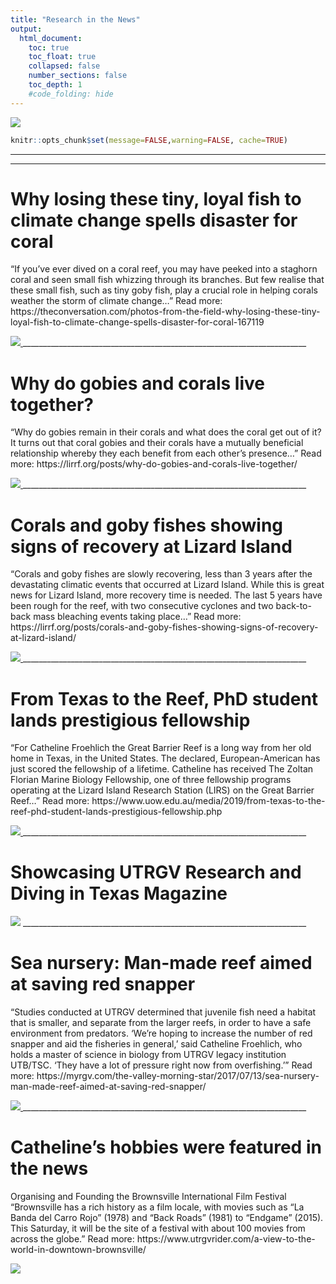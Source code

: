 ```yaml
---
title: "Research in the News"
output:
  html_document:
    toc: true
    toc_float: true
    collapsed: false
    number_sections: false
    toc_depth: 1
    #code_folding: hide
---
```

![](images/secondbanner.jpg)

```r
knitr::opts_chunk$set(message=FALSE,warning=FALSE, cache=TRUE)
```
_______________________________________________________________________
_______________________________________________________________________

# Why losing these tiny, loyal fish to climate change spells disaster for coral
"If you’ve ever dived on a coral reef, you may have peeked into a staghorn coral and seen small fish whizzing through its branches. But few realise that these small fish, such as tiny goby fish, play a crucial role in helping corals weather the storm of climate change..."
Read more:
https://theconversation.com/photos-from-the-field-why-losing-these-tiny-loyal-fish-to-climate-change-spells-disaster-for-coral-167119

<a href = "https://theconversation.com/photos-from-the-field-why-losing-these-tiny-loyal-fish-to-climate-change-spells-disaster-for-coral-167119"> ![](images/TheConversation07092021.png)
</a>
_______________________________________________________________________

# Why do gobies and corals live together?
"Why do gobies remain in their corals and what does the coral get out of it? It turns out that coral gobies and their corals have a mutually beneficial relationship whereby they each benefit from each other’s presence..."
Read more:
https://lirrf.org/posts/why-do-gobies-and-corals-live-together/

<a href = "https://lirrf.org/posts/why-do-gobies-and-corals-live-together/"> ![](images/DSCN0514-filter.jpg)
</a>
_______________________________________________________________________

# Corals and goby fishes showing signs of recovery at Lizard Island
"Corals and goby fishes are slowly recovering, less than 3 years after the devastating climatic events that occurred at Lizard Island. While this is great news for Lizard Island, more recovery time is needed. The last 5 years have been rough for the reef, with two consecutive cyclones and two back-to-back mass bleaching events taking place..."
Read more:
https://lirrf.org/posts/corals-and-goby-fishes-showing-signs-of-recovery-at-lizard-island/

<a href = "https://lirrf.org/posts/corals-and-goby-fishes-showing-signs-of-recovery-at-lizard-island/"> ![](images/27012020DSCN7656.jpg)
</a>
_______________________________________________________________________


# From Texas to the Reef, PhD student lands prestigious fellowship
"For Catheline Froehlich the Great Barrier Reef is a long way from her old home in Texas, in the United States.
The declared, European-American has just scored the fellowship of a lifetime. Catheline has received The Zoltan Florian Marine Biology Fellowship, one of three fellowship programs operating at the Lizard Island Research Station (LIRS) on the Great Barrier Reef..."
Read more:
https://www.uow.edu.au/media/2019/from-texas-to-the-reef-phd-student-lands-prestigious-fellowship.php

<a href = "https://www.uow.edu.au/media/2019/from-texas-to-the-reef-phd-student-lands-prestigious-fellowship.php"> ![](images/Catheline Froehlich.pdj..14.03.19.002.jpg)
</a>
_______________________________________________________________________

# Showcasing UTRGV Research and Diving in Texas Magazine

![](images/16251724_10212582300898975_7618050145826652918_o.jpg)
_______________________________________________________________________

# Sea nursery: Man-made reef aimed at saving red snapper
"Studies conducted at UTRGV determined that juvenile fish need a habitat that is smaller, and separate from the larger reefs, in order to have a safe environment from predators.
'We’re hoping to increase the number of red snapper and aid the fisheries in general,' said Catheline Froehlich, who holds a master of science in biology from UTRGV legacy institution UTB/TSC. 'They have a lot of pressure right now from overfishing.'"
Read more:
https://myrgv.com/the-valley-morning-star/2017/07/13/sea-nursery-man-made-reef-aimed-at-saving-red-snapper/

<a href = "https://myrgv.com/the-valley-morning-star/2017/07/13/sea-nursery-man-made-reef-aimed-at-saving-red-snapper/"> ![](images/DeployRGVReefGuy.jpg)
</a>
_______________________________________________________________________


# Catheline's hobbies were featured in the news

Organising and Founding the Brownsville International Film Festival
"Brownsville has a rich history as a film locale, with movies such as “La Banda del Carro Rojo” (1978) and “Back Roads” (1981) to “Endgame” (2015). This Saturday, it will be the site of a festival with about 100 movies from across the globe."
Read more:
https://www.utrgvrider.com/a-view-to-the-world-in-downtown-brownsville/

<a href = "https://www.utrgvrider.com/a-view-to-the-world-in-downtown-brownsville/
"> ![](images/BIFFlogo2016event.jpg)
</a>